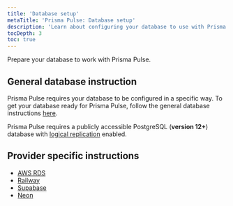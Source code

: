 ```yaml
---
title: 'Database setup'
metaTitle: 'Prisma Pulse: Database setup'
description: 'Learn about configuring your database to use with Prisma Pulse'
tocDepth: 3
toc: true
---
```


<TopBlock title={frontMatter.title}>

Prepare your database to work with Prisma Pulse.

</TopBlock>

## General database instruction

Prisma Pulse requires your database to be configured in a specific way. To get your database ready for Prisma Pulse, follow the general database instructions [here](/pulse/database-setup/general-database-instructions).

<Admonition>

Prisma Pulse requires a publicly accessible PostgreSQL (**version 12+**) database with [logical replication](/pulse/database-setup/general-database-instructions#enable-logical-replication) enabled.

</Admonition>

## Provider specific instructions

- [AWS RDS](/pulse/database-setup/aws-rds)
- [Railway](/pulse/database-setup/railway)
- [Supabase](/pulse/database-setup/supabase)
- [Neon](/pulse/database-setup/neon)
